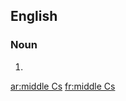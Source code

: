 {{also|middle C's}}
==English==

===Noun===
{{head|en|noun plural form}}

# {{plural of|middle C|lang=en}}

[[ar:middle Cs]]
[[fr:middle Cs]]